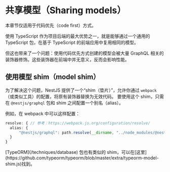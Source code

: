 # 共享模型（Sharing models）

<CalloutInfo type="warning">

本章节仅适用于代码优先（code first）方式。

</CalloutInfo>

使用 TypeScript 作为项目后端的最大优势之一，就是能够通过一个通用的 TypeScript 包，在基于 TypeScript 的前端应用中复用相同的模型。

但这也带来了一个问题：使用代码优先方式创建的模型会被大量 GraphQL 相关的装饰器修饰。这些装饰器在前端中并无意义，反而会影响性能。

## 使用模型 shim（model shim）

为了解决这个问题，NestJS 提供了一个“shim（垫片）”，允许你通过 `webpack`（或类似工具）的配置，将原有装饰器替换为无效代码。
要使用这个 shim，只需在 `@nestjs/graphql` 包和 shim 之间配置一个别名（alias）。

例如，在 webpack 中可以这样配置：

```ts
resolve: { // 参考：https://webpack.js.org/configuration/resolve/
  alias: {
      "@nestjs/graphql": path.resolve(__dirname, "../node_modules/@nestjs/graphql/dist/extra/graphql-model-shim")
  }
}
```

<CalloutInfo>
  [TypeORM](/techniques/database) 包也有类似的
  shim，可以在[这里](https://github.com/typeorm/typeorm/blob/master/extra/typeorm-model-shim.js)找到。
</CalloutInfo>
